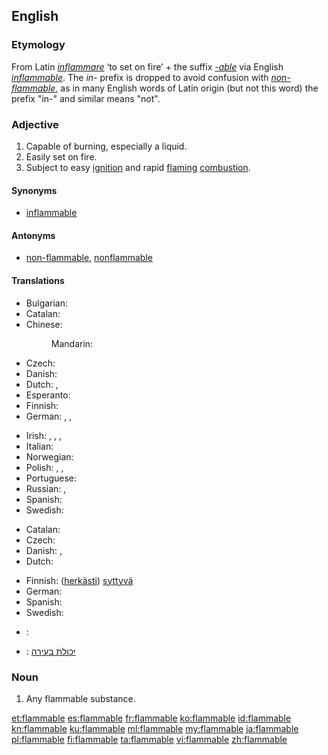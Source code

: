 ==English==

===Etymology===
From Latin ''[[inflammare]]'' ‘to set on fire’ + the suffix ''[[-able]]'' via English ''[[inflammable]]''.  The ''in-'' prefix is dropped to avoid confusion with ''[[non-flammable]]'', as in many English words of Latin origin (but not this word) the prefix "in-" and similar means "not".

===Adjective===
{{en-adj}}

# Capable of burning, especially a liquid.
# Easily set on fire.
# Subject to easy [[ignition]] and rapid [[flaming]] [[combustion]].

====Synonyms====
* [[inflammable]]

====Antonyms====
* [[non-flammable]], [[nonflammable]]

====Translations====
{{trans-top|capable of burning}}
* Bulgarian: {{t|bg|леснозапалим|sc=Cyrl}}
* Catalan: {{t+|ca|inflamable}}
* Chinese:
*: Mandarin: {{t+|cmn|易燃|tr=yìrán|sc=Hani}}
* Czech: {{t|cs|hořlavý}}
* Danish: {{t|da|brændbar}}
* Dutch: {{t|nl|ontvlambaar}}, {{t|nl|brandbaar}}
* Esperanto: {{t|eo|brulema}}
* Finnish: {{t|fi|palava}}
* German: {{t+|de|brennbar}}, {{t|de|entzündbar}}, {{t|de|entflammbar}}
{{trans-mid}}
* Irish: {{t|ga|inlasta}}, {{t|ga|so-lasta}}, {{t|ga|so-adhainte}}, {{t|ga|inadhainte}}
* Italian: {{t+|it|infiammabile}}
* Norwegian: {{t|no|brennbar}}
* Polish: {{t+|pl|łatwopalny|m}}, {{t|pl|łatwopalna|f}}, {{t|pl|łatwopalne|n}}
* Portuguese: {{t+|pt|inflamável|m|f}}
* Russian: {{t+|ru|огнеопа́сный}}, {{t|ru|[[легко́]] [[воспламеня́ющийся]]|tr=lexkó vosplamenjájuščijsja|sc=Cyrl}}
* Spanish: {{t+|es|inflamable}}
* Swedish: {{t+|sv|brännbar}}
{{trans-bottom}}

{{trans-top|volatile}}
* Catalan: {{t+|ca|inflamable}}
* Czech: {{t|cs|hořlavý}}
* Danish: {{t|da|brandfarlig}}, {{t|da|letantændelig}}
* Dutch: {{t|nl|licht ontvlambaar}}
{{trans-mid}}
* Finnish: ([[herkkä|herkästi]]) [[syttyvä]]
* German: {{t|de|feuergefährlich}}
* Spanish: {{t+|es|inflamable}}
* Swedish: {{t|sv|lättantändlig}}
{{trans-bottom}}

{{checktrans-top}}

* {{ttbc|fr}}: {{t+|fr|inflammable}}
{{trans-mid}}
* {{ttbc|he}}: [[יכולת בעירה]]
{{trans-bottom}}

===Noun===
{{en-noun}}

# Any flammable substance.

[[et:flammable]]
[[es:flammable]]
[[fr:flammable]]
[[ko:flammable]]
[[id:flammable]]
[[kn:flammable]]
[[ku:flammable]]
[[ml:flammable]]
[[my:flammable]]
[[ja:flammable]]
[[pl:flammable]]
[[fi:flammable]]
[[ta:flammable]]
[[vi:flammable]]
[[zh:flammable]]